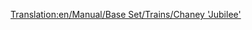 [[Translation:en/Manual/Base Set/Trains/Chaney 'Jubilee']]
{{hu/Manual/Base Set/Trains/Vonatok|Típus=Chaney "Jubilee"
|Image=[[File:en/Manual/Base Set/Trains/Chaneyjubilee.png]]
|Ár=5.758.452,- Ft (£15,234 $30.468)
|Sebesség=112 km/h (70 mph)
|Súly=131 t
|Teljesítmény=1.014 LE (746 kW)
|Üzemeltetési költség=743.904,- Ft (£1,968 $3.936)
|Kifejlesztve=1934
|Élettartam=21
|Kapacitás=N/A
|Leírás=
A mérsékelt éghajlat középkategóriás kezdőmozdonya. Üzemeltetése drágább, mint a Kirby Paul Tank üzemeltetése, a Ginzu A4 pedig gyorsabb és erősebb, viszont közbülső megoldásként igazán hasznos lehet. 
|Valósság=Ez az [http://en.wikipedia.org/wiki/LMS_Jubilee_Class LMS Stanier "Jubilee"], szárnyvonali expressz utasforgalom céljára épített mozdony. 
}}